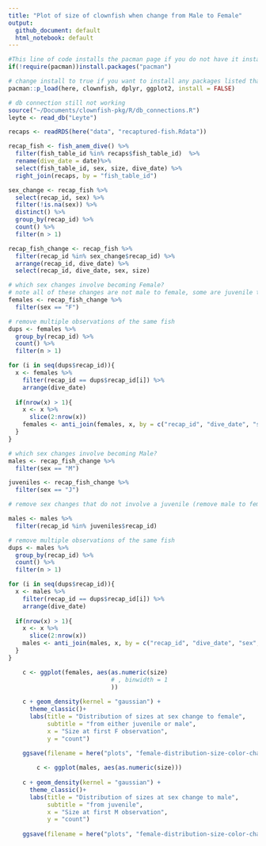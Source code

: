 ```yaml
---
title: "Plot of size of clownfish when change from Male to Female"
output: 
  github_document: default
  html_notebook: default
---
```


```r
#This line of code installs the pacman page if you do not have it installed - if you do, it simply loads the package
if(!require(pacman))install.packages("pacman")

# change install to true if you want to install any packages listed that you don't currently have.
pacman::p_load(here, clownfish, dplyr, ggplot2, install = FALSE)

# db connection still not working
source("~/Documents/clownfish-pkg/R/db_connections.R")
leyte <- read_db("Leyte")
```

```r
recaps <- readRDS(here("data", "recaptured-fish.Rdata"))
```


```r
recap_fish <- fish_anem_dive() %>% 
  filter(fish_table_id %in% recaps$fish_table_id)  %>% 
  rename(dive_date = date)%>% 
  select(fish_table_id, sex, size, dive_date) %>% 
  right_join(recaps, by = "fish_table_id")

sex_change <- recap_fish %>% 
  select(recap_id, sex) %>% 
  filter(!is.na(sex)) %>% 
  distinct() %>% 
  group_by(recap_id) %>% 
  count() %>% 
  filter(n > 1)

recap_fish_change <- recap_fish %>%
  filter(recap_id %in% sex_change$recap_id) %>%
  arrange(recap_id, dive_date) %>% 
  select(recap_id, dive_date, sex, size)
```



```r
# which sex changes involve becoming Female?
# note all of these changes are not male to female, some are juvenile to female
females <- recap_fish_change %>% 
  filter(sex == "F")

# remove multiple observations of the same fish
dups <- females %>% 
  group_by(recap_id) %>% 
  count() %>% 
  filter(n > 1)

for (i in seq(dups$recap_id)){
  x <- females %>% 
    filter(recap_id == dups$recap_id[i]) %>% 
    arrange(dive_date)
  
  if(nrow(x) > 1){
    x <- x %>% 
      slice(2:nrow(x))
    females <- anti_join(females, x, by = c("recap_id", "dive_date", "sex", "size"))
  }
}
```


```r
# which sex changes involve becoming Male?
males <- recap_fish_change %>% 
  filter(sex == "M")

juveniles <- recap_fish_change %>% 
  filter(sex == "J")

# remove sex changes that do not involve a juvenile (remove male to female only sex changes)

males <- males %>% 
  filter(recap_id %in% juveniles$recap_id)

# remove multiple observations of the same fish
dups <- males %>% 
  group_by(recap_id) %>% 
  count() %>% 
  filter(n > 1)

for (i in seq(dups$recap_id)){
  x <- males %>% 
    filter(recap_id == dups$recap_id[i]) %>% 
    arrange(dive_date)
  
  if(nrow(x) > 1){
    x <- x %>% 
      slice(2:nrow(x))
    males <- anti_join(males, x, by = c("recap_id", "dive_date", "sex", "size"))
  }
}
```


```r
	c <- ggplot(females, aes(as.numeric(size)
	                         # , binwidth = 1
	                         ))
	
	c + geom_density(kernel = "gaussian") + 
	  theme_classic()+
	  labs(title = "Distribution of sizes at sex change to female", 
	       subtitle = "from either juvenile or male", 
	       x = "Size at first F observation", 
	       y = "count") 
	
	ggsave(filename = here("plots", "female-distribution-size-color-change.pdf"))
```

```r
		c <- ggplot(males, aes(as.numeric(size)))
	
	c + geom_density(kernel = "gaussian") + 
	  theme_classic()+
	  labs(title = "Distribution of sizes at sex change to male", 
	       subtitle = "from juvenile", 
	       x = "Size at first M observation", 
	       y = "count") 
	
	ggsave(filename = here("plots", "female-distribution-size-color-change.pdf"))
```

